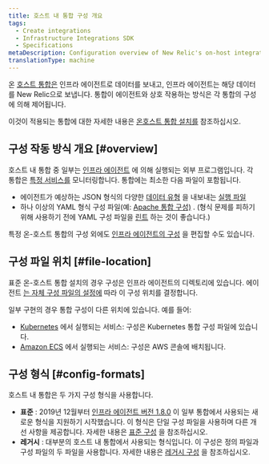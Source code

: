 ```yaml
---
title: 호스트 내 통합 구성 개요
tags:
  - Create integrations
  - Infrastructure Integrations SDK
  - Specifications
metaDescription: Configuration overview of New Relic's on-host integrations.
translationType: machine
---
```


온 [호스트 통합은](/docs/infrastructure/host-integrations/installation/install-infrastructure-host-integrations) 인프라 에이전트로 데이터를 보내고, 인프라 에이전트는 해당 데이터를 New Relic으로 보냅니다. 통합이 에이전트와 상호 작용하는 방식은 각 통합의 구성에 의해 제어됩니다.

이것이 적용되는 통합에 대한 자세한 내용은 [온호스트 통합 설치를](/docs/infrastructure/host-integrations/installation/install-infrastructure-host-integrations) 참조하십시오.

## 구성 작동 방식 개요 [#overview]

호스트 내 통합 중 일부는 [인프라 에이전트](/docs/infrastructure/install-configure-infrastructure/configuration/configure-infrastructure-agent) 에 의해 실행되는 외부 프로그램입니다. 각 통합은 [특정 서비스를](/docs/integrations/host-integrations/host-integrations-list) 모니터링합니다. 통합에는 최소한 다음 파일이 포함됩니다.

* 에이전트가 예상하는 JSON 형식의 다양한 [데이터 유형](/docs/integrations/new-relic-integrations/get-started/introduction-infrastructure-integrations#data-types) 을 내보내는 [실행 파일](/docs/infrastructure/infrastructure-integrations/custom-integrations/create-integration-executable-file)
* 하나 이상의 YAML 형식 구성 파일(예: [Apache 통합 구성)](/docs/integrations/host-integrations/host-integrations-list/kafka-monitoring-integration#config) . (형식 문제를 피하기 위해 사용하기 전에 YAML 구성 파일을 [린트](http://www.yamllint.com/) 하는 것이 좋습니다.)

특정 온-호스트 통합의 구성 외에도 [인프라 에이전트의 구성](/docs/infrastructure/install-infrastructure-agent/configuration/configure-infrastructure-agent) 을 편집할 수도 있습니다.

## 구성 파일 위치 [#file-location]

표준 온-호스트 통합 설치의 경우 구성은 인프라 에이전트의 디렉토리에 있습니다. 에이전트 [는 자체 구성 파일의 설정에](/docs/infrastructure/install-configure-manage-infrastructure/configuration/infrastructure-configuration-settings#plugin-dir) 따라 이 구성 위치를 결정합니다.

일부 구현의 경우 통합 구성이 다른 위치에 있습니다. 예를 들어:

* [Kubernetes](/docs/integrations/kubernetes-integration/link-apps-services/monitor-services-running-kubernetes) 에서 실행되는 서비스: 구성은 Kubernetes 통합 구성 파일에 있습니다.
* [Amazon ECS](/docs/integrations/host-integrations/host-integrations-list/monitor-services-running-amazon-ecs) 에서 실행되는 서비스: 구성은 AWS 콘솔에 배치됩니다.

## 구성 형식 [#config-formats]

호스트 내 통합은 두 가지 구성 형식을 사용합니다.

* **표준** : 2019년 12월부터 [인프라 에이전트 버전 1.8.0](/docs/release-notes/infrastructure-release-notes/infrastructure-agent-release-notes) 이 일부 통합에서 사용되는 새로운 형식을 지원하기 시작했습니다. 이 형식은 단일 구성 파일을 사용하며 다른 개선 사항을 제공합니다. 자세한 내용은 [표준 구성](/docs/create-integrations/infrastructure-integrations-sdk/specifications/host-integrations-standard-configuration-format) 을 참조하십시오.
* **레거시** : 대부분의 호스트 내 통합에서 사용되는 형식입니다. 이 구성은 정의 파일과 구성 파일의 두 파일을 사용합니다. 자세한 내용은 [레거시 구성](/docs/create-integrations/infrastructure-integrations-sdk/specifications/host-integrations-legacy-configuration-format/) 을 참조하십시오.